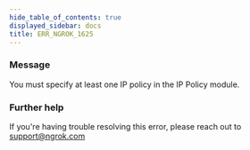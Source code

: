 ```yaml
---
hide_table_of_contents: true
displayed_sidebar: docs
title: ERR_NGROK_1625
---
```




### Message

You must specify at least one IP policy in the IP Policy module.

<ErrorDetails error="err_ngrok_1625" />

### Further help

If you're having trouble resolving this error, please reach out to [support@ngrok.com](mailto:support@ngrok.com?subject=Help%20with%20ERR_NGROK_1625)
